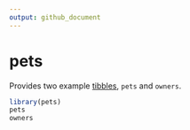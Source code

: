 ```yaml
---
output: github_document
---
```


# pets

Provides two example [tibbles](https://tibble.tidyverse.org), `pets` and
`owners`.

```r
library(pets)
pets
owners
```
